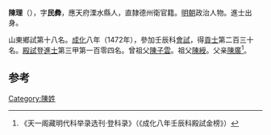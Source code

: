 '''陳理'''（{{bd|1442年||？}}），字'''民彜'''，應天府溧水縣人，直隸德州衛官籍。[[明朝|明朝]]政治人物。進士出身。

山東鄉試第十八名。[[成化|成化]]八年（1472年），參加壬辰科[[會試|會試]]，得[[貢士|貢士]]第二百三十名。[[殿試|殿試]]登[[進士|進士]]第三甲第一百零四名。曾祖父[[陳子雲|陳子雲]]。祖父[[陳綬|陳綬]]。父亲[[陳廣|陳廣]]<ref>《天一阁藏明代科举录选刊·登科录》（《成化八年壬辰科殿試金榜》）</ref>。

==参考==
{{reflist}}
{{明朝人物小作品}}
{{成化八年壬辰科殿試金榜}}

[[Category:陳姓|Category:陳姓]]